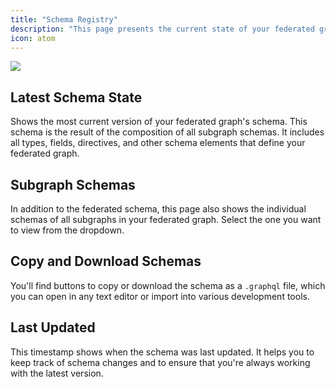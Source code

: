 ```yaml
---
title: "Schema Registry"
description: "This page presents the current state of your federated graph's schema and the schema of all its subgraphs."
icon: atom
---
```


<Frame caption="Schema Registry SDL view">
  <img src="/images/studio/image-4.png" />
</Frame>

## Latest Schema State

Shows the most current version of your federated graph's schema. This schema is the result of the composition of all subgraph schemas. It includes all types, fields, directives, and other schema elements that define your federated graph.

## Subgraph Schemas

In addition to the federated schema, this page also shows the individual schemas of all subgraphs in your federated graph. Select the one you want to view from the dropdown.

## Copy and Download Schemas

You'll find buttons to copy or download the schema as a `.graphql` file, which you can open in any text editor or import into various development tools.

## Last Updated

This timestamp shows when the schema was last updated. It helps you to keep track of schema changes and to ensure that you're always working with the latest version.

